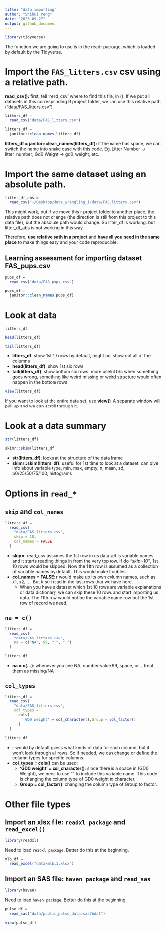```yaml
---
title: "data importing"
author: "Shihui Peng"
date: "2023-09-27"
output: github_document
---
```


```r
library(tidyverse)
```
The function we are going to use is in the readr package, which is loaded by default by the Tidyverse.

# Import the `FAS_litters.csv` csv using a relative path.

**read_csv():** first, tell 'read_csv' where to find this file, in (). If we put all datasets in this corresponding R project folder, we can use this relative path ("data/FAS_litters.csv")

```r
litters_df =
  read_csv("data/FAS_litters.csv")

litters_df = 
  janitor::clean_names(litters_df)
```

**litters_df = janitor::clean_names(litters_df):**
if the name has space, we can switch the name into snake case with this code.
Eg. Litter Number -> litter_number; Gd0 Weight -> gd0_weight; etc. 

# Import the same dataset using an absolute path.

```r
litter_df_abs = 
  read_csv("~/Desktop/data_wrangling_i/data/FAS_litters.csv")
```

This might work, but if we move this r project folder to another place, the relative path does not change (the direction is still from this project to this data file), but the absolute path would change. So litter_df is working. but litter_df_abs is not working in this way.

Therefore, **use relative path in a project** and **have all you need in the same place** to make things easy and your code reproducible.

## Learning assessment for importing dataset FAS_pups.csv
```r
pups_df = 
  read_csv("data/FAS_pups.csv")

pups_df =
  janitor::clean_names(pups_df)
```

# Look at data
```r
litters_df

head(litters_df)

tail(litters_df)
```

* **litters_df**: show 1st 10 rows by default, might not show not all of the columns
* **head(litters_df)**: show 1st six rows
* **tail(litters_df)**: show bottom six rows. more useful b/c when something goes wrong, something like weird missing or weird structure would often happen in the bottom rows

```r
view(litters_df)
```

If you want to look at the entire data set, use **view()**. A separate window will pull up and we can scroll through it.

# Look at a data summary

```r
str(litters_df)

skimr::skim(litters_df)
```

* **str(litters_df)**: looks at the structure of the data frame
* **skimr::skim(litters_df)**: useful for 1st time to look at a dataset. can give info about variable type, min, max, empty, n, mean, sd, p0/25/50/75/100, histograms

# Options in `read_*`

## `skip` and `col_names`

```r
litters_df =
  read_csv(
    "data/FAS_litters.csv",
    skip = 10,
    col_names = FALSE
  )
```

* **skip=**: read_csv assumes the 1st row in us data set is variable names and it starts reading things in from the very top row. If do *"skip=10"*, 1st 10 rows would be skipped. Now the 11th row is assumed as a collection of variable names by default. This would make troubles.
* **col_names = FALSE**: r would make up its own column names, such as x1, x2, .... But it still read in the last rows that we have here.
  * When you have a dataset which 1st 10 rows are variable explanations or data dictionary, we can skip these 10 rows and start importing us data. The 11th row would not be the variable name row but the 1st row of record we need.
  
## `na = c()`

```r
litters_df =
  read_csv(
    "data/FAS_litters.csv",
    na = c("NA", 99, " ", ".")
  )

litters_df
```

* **na = c(...)**: whenever you see NA, number value 99, space, or ., treat them as missing/NA

## `col_types`

```r
litters_df =
  read_csv(
    "data/FAS_litters.csv",
    col_types = 
      cols(
        'GD0 weight' = col_character(),Group = col_factor()
      )
  )

litters_df
```

* r would by default guess what kinds of data for each column, but it won't look through all rows. So if needed, we can change or define the column types for specific columns.
* **col_types = cols()** can be used:
  * **'GD0 weight' = col_character()**: since there is a space in (GD0 Weight), we need to use "" to include this variable name. This code is changing the column type of GD0 weight to character.
  * **Group = col_factor()**: changing the column type of Group to factor.
  
# Other file types

## Import an xlsx file: `readxl package` and `read_excel()`

```r
library(readxl)
```
 Need to load `readxl package`. Better do this at the beginning.
 
```r
mlb_df =
  read_excel("data/mlb11.xlsx")
```

## Import an SAS file: `haven package` and `read_sas`

```r
library(haven)
```
Need to load `haven package`. Better do this at the beginning.

```r
pulse_df = 
  read_sas("data/public_pulse_data.sas7bdat")

view(pulse_df)
```

